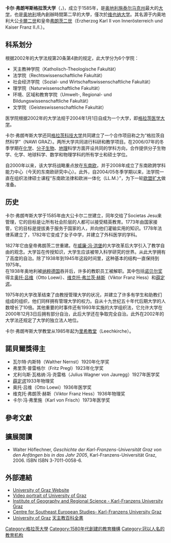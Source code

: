 {{Infobox university
| name = 卡爾·弗朗岑斯格拉茨大學 
| native_name = Universität Graz
| image       = [[File:Graz_University_main-front.jpg|200px]]
| logo = [[File:Universität_Graz_logo.svg|100px]]
| type = 公立研究型大学
| foundation = 1585年/1586年
| location = [[格拉茨|格拉茨]] 
|president   = Christa Neuper
| enrollment = 21053人 <small>(2017)</small> <br/>
<small> 女性比例: 64%</small><br/><small>外籍生比例: 13%</small>
|faculty     = 4129人 <small> (2014) </small> <br/>
<Small> 科學學科: 2879人 </small> <br/><Small> 非科學學科: 1307人 </small> <br/><Small> 女性比例: 52% </small>
| free_label        = 年度預算
| free              = 215.9百萬[[歐元|歐元]](2012)<br/>
<Small> 公共資金（包括對研究的捐助）：172.6百萬[[歐元|歐元]]</small> <br/><Small> 第三方資金：25.7百萬[[歐元|歐元]]</small>
| website = [https://www.uni-graz.at www.uni-graz.at]
}}

'''卡尔·弗朗岑斯格拉茨大学'''（{{lang-de|'''Karl-Franzens-Universität Graz'''}}，{{lang-la|Carola Franciscea}})，成立于1585年，是[[奥地利|奥地利]][[施泰尔马克州|施泰尔马克州]]最大的[[大學|大学]]，也是[[奥地利|奥地利]]境內創辦時間第二早的大學，僅次於[[维也纳大学|维也纳大学]]。其名源于内奥地利大公[[查理二世_(內奧地利)|卡爾二世]]和皇帝[[弗朗茨二世|弗朗茨二世]]（Erzherzog Karl II von Innerösterreich und Kaiser Franz II./I.）。

== 科系划分 ==

根据2002年的大学法规第20条第4款的规定，此大学分为6个学院：

*天主教神学院（Katholisch-Theologische Fakultät）
*法学院（Rechtswissenschaftliche Fakultät）
*社会经济学院（Sozial- und Wirtschaftswissenschaftliche Fakultät）
*理学院（Naturwissenschaftliche Fakultät）
*环境、区域和教育学院（Umwelt-, Regional- und Bildungswissenschaftliche Fakultät）
*文学院（Geisteswissenschaftliche Fakultät）

医学院根据2002年的大学法规于2004年1月1日自成为一个大学，即[[格拉茨医学大学|格拉茨医学大学]]。

卡尔·弗朗岑斯大学还同[[格拉茨科技大学|格拉茨科技大学]]共同建立了一个合作项目称之为“格拉茨自然科学”（NAWI GRAZ）。两所大学共同进行科研和教学项目。在2006/07年的冬季学期在[[化学|化学]]、[[分子生物|分子生物]]、[[地理|地理]]科学方面开设共同的学科方向，合作提供分子生物学、化学、地球科学、数学和物理学科的所有学士和硕士学位。

自2000年以来，该大学将战略重点放在[[东南欧|东南欧]]，并于2008年成立了东南欧跨学科能力中心（今天的东南欧研究中心）。此外，自2004/05冬季学期以来，法学院一直在组织法律硕士课程“东南欧法律和欧洲一体化（LL.M.）”，为下一轮[[欧洲联盟扩大|欧盟扩大]]做准备。

== 历史 ==

卡尔·弗朗岑斯大学于1585年由大公卡尔二世建立，同年交给了Societas Jesu来管理，它的目标是让所有社会阶层的人都可以接受精英教育。1773年由国家接管，它的目标是提拔勇于服务于国家的人，并向他们灌输实用的知识。1778年法律系建立了，1782年它变成了女子中学，并建立了外科医学的学科。

1827年它由皇帝弗朗茨二世重建。在[[威廉·冯·洪堡|威廉·冯·洪堡]]的大学改革后大学引入了教学自由的观念。大学旨在传授知识，大学生应该被带入科学研究的世界。从此大学拥有了高度的自治。除了1938年到1945年这段时间里，这种基本的结构一直保持到1975年。<br />

在1938年奥地利被[[纳粹德国|纳粹德国]]吞并后，许多的教职员工被解职。其中包括[[诺贝尔奖|诺贝尔奖]]得主[[奥托·吕维|奥托·吕维]]（Otto Loewi）、[[维克托·弗兰茨·赫斯|维克托·弗兰茨·赫斯]]（Viktor Franz Hess）和[[薛定谔|薛定谔]]。

1975年的大学改革结束了由教授管理大学的状况，并建立了许多有学生和助教们组成的组织，他们同样拥有管理大学的权力。自从十九世纪五十年代后期大学的人数增长了10倍。其他重要的时事件还有1993年实施的大学组织法，它允许大学在2000年12月3日后拥有部分自治，此后大学还在争取完全自治。此外在2002年的大学法还规定了大学的独立法人地位。

卡尔·弗朗岑斯大学教堂从1985年起为[[里希教堂|里希教堂]]（Leechkirche）。

==  諾貝爾獎得主 ==

*瓦尔特·内斯特（Walther Nernst）1920年化学奖
*弗里茨·普雷格尔（Fritz Pregl）1923年化学奖
*尤利乌斯·瓦格纳·冯·尧雷格（Julius Wagner von Jauregg）1927年医学奖
*[[薛定谔|薛定谔]]1933年物理奖
*奥托·吕维（Otto Loewi）1936年医学奖
*维克托·弗朗茨·赫斯（Viktor Franz Hess）1936年物理奖
*卡尔·冯·弗里施（Karl von Frisch）1973年医学奖
==參考文獻==
{{reflist}}

==擴展閱讀==
* Walter Höflechner, ''Geschichte der Karl-Franzens-Universität Graz von den Anfängen bis in das Jahr 2005'', Karl-Franzens-Universität Graz, 2006. ISBN ISBN 3-7011-0058-6.

== 外部連結 ==
{{Commons}}
* [http://www.uni-graz.at/ University of Graz Website]{{Wayback|url=http://www.uni-graz.at/ |date=20110317152615 }} {{de icon}} {{en icon}}
* [http://www.youtube.com/watch?v=_OXVouxfqJ8&mode=related&search= Video portrait of University of Graz]{{Wayback|url=http://www.youtube.com/watch?v=_OXVouxfqJ8&mode=related&search= |date=20160326064048 }}
* [https://web.archive.org/web/20050803075411/http://www.uni-graz.at/geowww/geo/ Institute of Geography and Regional Science - Karl-Franzens University Graz]
* [http://www.suedosteuropa.uni-graz.at/ Centre for Southeast European Studies- Karl-Franzens University Graz]{{Wayback|url=http://www.suedosteuropa.uni-graz.at/ |date=20141223152743 }}
* [http://www.newadvent.org/cathen/06733d.htm University of Graz]{{Wayback|url=http://www.newadvent.org/cathen/06733d.htm |date=20140807010355 }} [[天主教百科全書|天主教百科全書]]

{{coord|47|04|41|N|15|26|57|E|region:AT-6_type:edu|display=title}}

{{奥地利大学}}
{{科英布拉集團}}
{{Utrecht Net}}
{{巴尔干大学网络}}
{{Authority control}}
[[Category:格拉茨大學|Category:格拉茨大學]]
[[Category:1580年代創建的教育機構|Category:1580年代創建的教育機構]]
[[Category:冠以人名的教育机构|Category:冠以人名的教育机构]]
